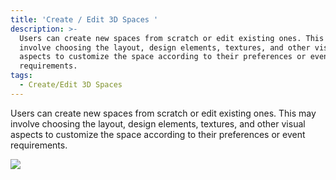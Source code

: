 ```yaml
---
title: 'Create / Edit 3D Spaces '
description: >-
  Users can create new spaces from scratch or edit existing ones. This may
  involve choosing the layout, design elements, textures, and other visual
  aspects to customize the space according to their preferences or event
  requirements.
tags:
  - Create/Edit 3D Spaces
---
```


Users can create new spaces from scratch or edit existing ones. This may involve choosing the layout, design elements, textures, and other visual aspects to customize the space according to their preferences or event requirements.

![](/img/Banner.jpg)
